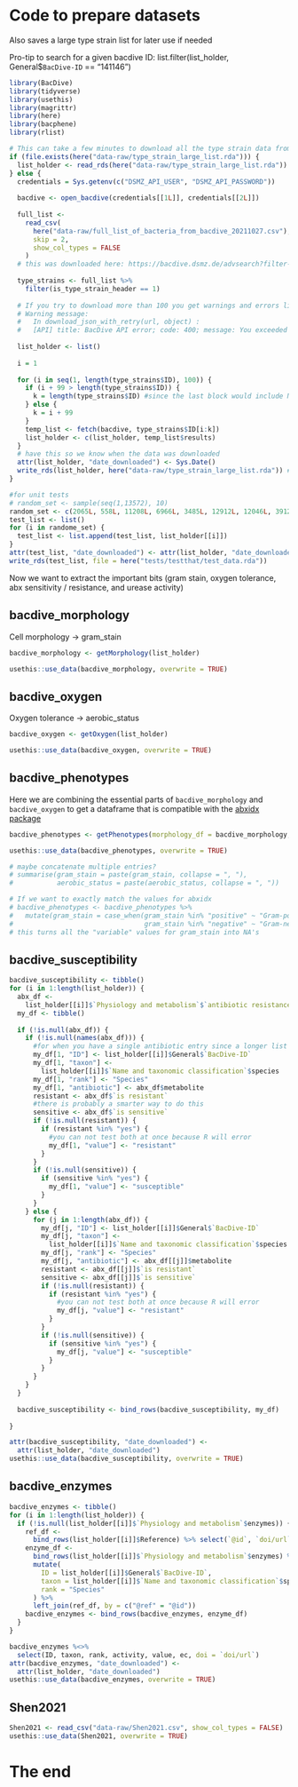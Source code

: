 # Code to prepare datasets

Also saves a large type strain list for later use if needed

Pro-tip to search for a given bacdive ID: list.filter(list_holder, General$`BacDive-ID` == "141146")

```r
library(BacDive)
library(tidyverse)
library(usethis)
library(magrittr)
library(here)
library(bacphene)
library(rlist)
```

```r

# This can take a few minutes to download all the type strain data from bacdive.org
if (file.exists(here("data-raw/type_strain_large_list.rda"))) {
  list_holder <- read_rds(here("data-raw/type_strain_large_list.rda"))
} else {
  credentials = Sys.getenv(c("DSMZ_API_USER", "DSMZ_API_PASSWORD"))
  
  bacdive <- open_bacdive(credentials[[1L]], credentials[[2L]])
  
  full_list <-
    read_csv(
      here("data-raw/full_list_of_bacteria_from_bacdive_20211027.csv"),
      skip = 2,
      show_col_types = FALSE
    )
  # this was downloaded here: https://bacdive.dsmz.de/advsearch?filter-group%5B1%5D%5Bgroup-condition%5D=OR&filter-group%5B1%5D%5Bfilters%5D%5B1%5D%5Bfield%5D=Domain&filter-group%5B1%5D%5Bfilters%5D%5B1%5D%5Bfield-option%5D=contains&filter-group%5B1%5D%5Bfilters%5D%5B1%5D%5Bfield-value%5D=Bacteria&filter-group%5B1%5D%5Bfilters%5D%5B1%5D%5Bfield-validation%5D=strains-domain-1
  
  type_strains <- full_list %>%
    filter(is_type_strain_header == 1)
  
  # If you try to download more than 100 you get warnings and errors like this one:
  # Warning message:
  #   In download_json_with_retry(url, object) :
  #   [API] title: BacDive API error; code: 400; message: You exceeded the maximum amount of 100 ids per request.
  
  list_holder <- list()
  
  i = 1
  
  for (i in seq(1, length(type_strains$ID), 100)) {
    if (i + 99 > length(type_strains$ID)) {
      k = length(type_strains$ID) #since the last block would include NA's otherwise
    } else {
      k = i + 99
    }
    temp_list <- fetch(bacdive, type_strains$ID[i:k])
    list_holder <- c(list_holder, temp_list$results)
  }
  # have this so we know when the data was downloaded
  attr(list_holder, "date_downloaded") <- Sys.Date()
  write_rds(list_holder, here("data-raw/type_strain_large_list.rda")) #so if we re-run the script we don't have to keep GETing data from bacdive
}
```

```r
#for unit tests
# random_set <- sample(seq(1,13572), 10)
random_set <- c(2065L, 558L, 11208L, 6966L, 3485L, 12912L, 12046L, 3912L, 2530L, 8477L)
test_list <- list()
for (i in randome_set) {
  test_list <- list.append(test_list, list_holder[[i]])
}
attr(test_list, "date_downloaded") <- attr(list_holder, "date_downloaded")
write_rds(test_list, file = here("tests/testthat/test_data.rda"))
```


Now we want to extract the important bits (gram stain, oxygen tolerance, abx sensitivity / resistance, and urease activity)

## bacdive_morphology

Cell morphology -> gram_stain

```r

bacdive_morphology <- getMorphology(list_holder)

usethis::use_data(bacdive_morphology, overwrite = TRUE)

```

## bacdive_oxygen

Oxygen tolerance -> aerobic_status

```r

bacdive_oxygen <- getOxygen(list_holder)

usethis::use_data(bacdive_oxygen, overwrite = TRUE)

```

## bacdive_phenotypes

Here we are combining the essential parts of `bacdive_morphology` and `bacdive_oxygen` to get a dataframe that is compatible with the [abxidx package](https://github.com/PennChopMicrobiomeProgram/abxidx)

```r

bacdive_phenotypes <- getPhenotypes(morphology_df = bacdive_morphology, oxygen_df = bacdive_oxygen)

usethis::use_data(bacdive_phenotypes, overwrite = TRUE)

# maybe concatenate multiple entries?
# summarise(gram_stain = paste(gram_stain, collapse = ", "),
#           aerobic_status = paste(aerobic_status, collapse = ", "))

# If we want to exactly match the values for abxidx
# bacdive_phenotypes <- bacdive_phenotypes %>%
#   mutate(gram_stain = case_when(gram_stain %in% "positive" ~ "Gram-positive",
#                                 gram_stain %in% "negative" ~ "Gram-negative"))
# this turns all the "variable" values for gram_stain into NA's


```

## bacdive_susceptibility

```r
bacdive_susceptibility <- tibble()
for (i in 1:length(list_holder)) {
  abx_df <-
    list_holder[[i]]$`Physiology and metabolism`$`antibiotic resistance`
  my_df <- tibble()
  
  if (!is.null(abx_df)) {
    if (!is.null(names(abx_df))) {
      #for when you have a single antibiotic entry since a longer list will not have a `names` attribute
      my_df[1, "ID"] <- list_holder[[i]]$General$`BacDive-ID`
      my_df[1, "taxon"] <-
        list_holder[[i]]$`Name and taxonomic classification`$species
      my_df[1, "rank"] <- "Species"
      my_df[1, "antibiotic"] <- abx_df$metabolite
      resistant <- abx_df$`is resistant`
      #there is probably a smarter way to do this
      sensitive <- abx_df$`is sensitive`
      if (!is.null(resistant)) {
        if (resistant %in% "yes") {
          #you can not test both at once because R will error
          my_df[1, "value"] <- "resistant"
        }
      }
      if (!is.null(sensitive)) {
        if (sensitive %in% "yes") {
          my_df[1, "value"] <- "susceptible"
        }
      }
    } else {
      for (j in 1:length(abx_df)) {
        my_df[j, "ID"] <- list_holder[[i]]$General$`BacDive-ID`
        my_df[j, "taxon"] <-
          list_holder[[i]]$`Name and taxonomic classification`$species
        my_df[j, "rank"] <- "Species"
        my_df[j, "antibiotic"] <- abx_df[[j]]$metabolite
        resistant <- abx_df[[j]]$`is resistant`
        sensitive <- abx_df[[j]]$`is sensitive`
        if (!is.null(resistant)) {
          if (resistant %in% "yes") {
            #you can not test both at once because R will error
            my_df[j, "value"] <- "resistant"
          }
        }
        if (!is.null(sensitive)) {
          if (sensitive %in% "yes") {
            my_df[j, "value"] <- "susceptible"
          }
        }
      }
    }
  }
  
  bacdive_susceptibility <- bind_rows(bacdive_susceptibility, my_df)
  
}

attr(bacdive_susceptibility, "date_downloaded") <-
  attr(list_holder, "date_downloaded")
usethis::use_data(bacdive_susceptibility, overwrite = TRUE)
```

## bacdive_enzymes

```r
bacdive_enzymes <- tibble()
for (i in 1:length(list_holder)) {
  if (!is.null(list_holder[[i]]$`Physiology and metabolism`$enzymes)) {
    ref_df <-
      bind_rows(list_holder[[i]]$Reference) %>% select(`@id`, `doi/url`)
    enzyme_df <-
      bind_rows(list_holder[[i]]$`Physiology and metabolism`$enzymes) %>%
      mutate(
        ID = list_holder[[i]]$General$`BacDive-ID`,
        taxon = list_holder[[i]]$`Name and taxonomic classification`$species,
        rank = "Species"
      ) %>%
      left_join(ref_df, by = c("@ref" = "@id"))
    bacdive_enzymes <- bind_rows(bacdive_enzymes, enzyme_df)
  }
}

bacdive_enzymes %<>%
  select(ID, taxon, rank, activity, value, ec, doi = `doi/url`)
attr(bacdive_enzymes, "date_downloaded") <-
  attr(list_holder, "date_downloaded")
usethis::use_data(bacdive_enzymes, overwrite = TRUE)
```

## Shen2021

```r
Shen2021 <- read_csv("data-raw/Shen2021.csv", show_col_types = FALSE)
usethis::use_data(Shen2021, overwrite = TRUE)
```

# The end

